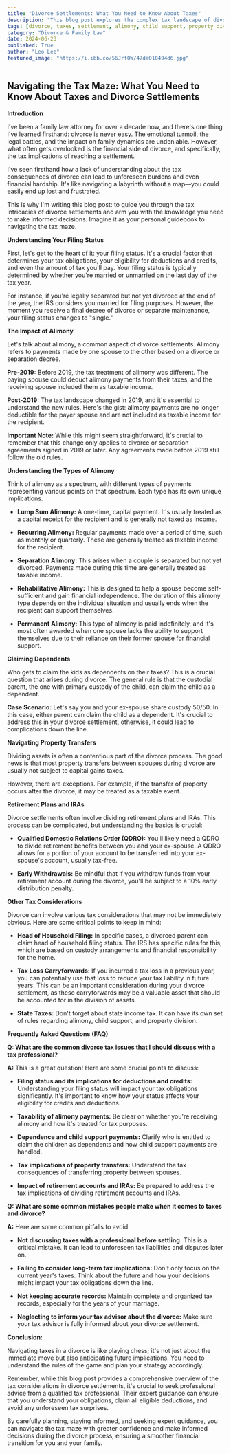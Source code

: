 ```yaml
---
title: "Divorce Settlements: What You Need to Know About Taxes"
description: "This blog post explores the complex tax landscape of divorce settlements, covering topics like alimony, property transfers, retirement plans, and filing status changes. Learn how to navigate the tax maze and avoid common mistakes."
tags: [divorce, taxes, settlement, alimony, child support, property division, retirement plans, filing status, tax implications, financial planning, family law]
category: "Divorce & Family Law"
date: 2024-06-23
published: True
author: "Leo Lee"
featured_image: "https://i.ibb.co/56JrfQW/47da010494d6.jpg"
---
```


## Navigating the Tax Maze: What You Need to Know About Taxes and Divorce Settlements

**Introduction**

I've been a family law attorney for over a decade now, and there's one thing I've learned firsthand: divorce is never easy. The emotional turmoil, the legal battles, and the impact on family dynamics are undeniable. However, what often gets overlooked is the financial side of divorce, and specifically, the tax implications of reaching a settlement.

I've seen firsthand how a lack of understanding about the tax consequences of divorce can lead to unforeseen burdens and even financial hardship. It's like navigating a labyrinth without a map—you could easily end up lost and frustrated. 

This is why I'm writing this blog post: to guide you through the tax intricacies of divorce settlements and arm you with the knowledge you need to make informed decisions. Imagine it as your personal guidebook to navigating the tax maze.

**Understanding Your Filing Status**

First, let's get to the heart of it: your filing status. It's a crucial factor that determines your tax obligations, your eligibility for deductions and credits, and even the amount of tax you'll pay. Your filing status is typically determined by whether you're married or unmarried on the last day of the tax year. 

For instance, if you're legally separated but not yet divorced at the end of the year, the IRS considers you married for filing purposes.  However, the moment you receive a final decree of divorce or separate maintenance, your filing status changes to "single."

**The Impact of Alimony**

Let's talk about alimony, a common aspect of divorce settlements.  Alimony refers to payments made by one spouse to the other based on a divorce or separation decree.  

**Pre-2019:** Before 2019, the tax treatment of alimony was different. The paying spouse could deduct alimony payments from their taxes, and the receiving spouse included them as taxable income.

**Post-2019:** The tax landscape changed in 2019, and it's essential to understand the new rules.  Here's the gist: alimony payments are no longer deductible for the payer spouse and are not included as taxable income for the recipient.

**Important Note:** While this might seem straightforward, it's crucial to remember that this change only applies to divorce or separation agreements signed in 2019 or later.  Any agreements made before 2019 still follow the old rules.

**Understanding the Types of Alimony**

Think of alimony as a spectrum, with different types of payments representing various points on that spectrum. Each type has its own unique implications.

* **Lump Sum Alimony:** A one-time, capital payment.  It's usually treated as a capital receipt for the recipient and is generally not taxed as income.

* **Recurring Alimony:**  Regular payments made over a period of time, such as monthly or quarterly. These are generally treated as taxable income for the recipient.

* **Separation Alimony:** This arises when a couple is separated but not yet divorced. Payments made during this time are generally treated as taxable income.

* **Rehabilitative Alimony:** This is designed to help a spouse become self-sufficient and gain financial independence. The duration of this alimony type depends on the individual situation and usually ends when the recipient can support themselves.

* **Permanent Alimony:**  This type of alimony is paid indefinitely, and it's most often awarded when one spouse lacks the ability to support themselves due to their reliance on their former spouse for financial support.

**Claiming Dependents**

Who gets to claim the kids as dependents on their taxes? This is a crucial question that arises during divorce. The general rule is that the custodial parent, the one with primary custody of the child, can claim the child as a dependent.

**Case Scenario:** Let's say you and your ex-spouse share custody 50/50. In this case, either parent can claim the child as a dependent. It's crucial to address this in your divorce settlement, otherwise, it could lead to complications down the line.

**Navigating Property Transfers**

Dividing assets is often a contentious part of the divorce process.  The good news is that most property transfers between spouses during divorce are usually not subject to capital gains taxes. 

However, there are exceptions. For example, if the transfer of property occurs after the divorce, it may be treated as a taxable event.

**Retirement Plans and IRAs**

Divorce settlements often involve dividing retirement plans and IRAs. This process can be complicated, but understanding the basics is crucial:

* **Qualified Domestic Relations Order (QDRO):** You'll likely need a QDRO to divide retirement benefits between you and your ex-spouse. A QDRO allows for a portion of your account to be transferred into your ex-spouse's account, usually tax-free.

* **Early Withdrawals:** Be mindful that if you withdraw funds from your retirement account during the divorce, you'll be subject to a 10% early distribution penalty.

**Other Tax Considerations**

Divorce can involve various tax considerations that may not be immediately obvious. Here are some critical points to keep in mind:

* **Head of Household Filing:** In specific cases, a divorced parent can claim head of household filing status.  The IRS has specific rules for this, which are based on custody arrangements and financial responsibility for the home.

* **Tax Loss Carryforwards:** If you incurred a tax loss in a previous year, you can potentially use that loss to reduce your tax liability in future years.  This can be an important consideration during your divorce settlement, as these carryforwards may be a valuable asset that should be accounted for in the division of assets.

* **State Taxes:**  Don't forget about state income tax. It can have its own set of rules regarding alimony, child support, and property division.

**Frequently Asked Questions (FAQ)**

**Q: What are the common divorce tax issues that I should discuss with a tax professional?**

**A:** This is a great question!  Here are some crucial points to discuss:

* **Filing status and its implications for deductions and credits:**  Understanding your filing status will impact your tax obligations significantly. It's important to know how your status affects your eligibility for credits and deductions.

* **Taxability of alimony payments:** Be clear on whether you're receiving alimony and how it's treated for tax purposes.

* **Dependence and child support payments:**  Clarify who is entitled to claim the children as dependents and how child support payments are handled.

* **Tax implications of property transfers:** Understand the tax consequences of transferring property between spouses.

* **Impact of retirement accounts and IRAs:** Be prepared to address the tax implications of dividing retirement accounts and IRAs.

**Q:  What are some common mistakes people make when it comes to taxes and divorce?**

**A:**  Here are some common pitfalls to avoid:

* **Not discussing taxes with a professional before settling:** This is a critical mistake.  It can lead to unforeseen tax liabilities and disputes later on.

* **Failing to consider long-term tax implications:**  Don't only focus on the current year's taxes. Think about the future and how your decisions might impact your tax obligations down the line.

* **Not keeping accurate records:**  Maintain complete and organized tax records, especially for the years of your marriage.

* **Neglecting to inform your tax advisor about the divorce:** Make sure your tax advisor is fully informed about your divorce settlement.

**Conclusion:**

Navigating taxes in a divorce is like playing chess; it's not just about the immediate move but also anticipating future implications.  You need to understand the rules of the game and plan your strategy accordingly.  

Remember, while this blog post provides a comprehensive overview of the tax considerations in divorce settlements, it's crucial to seek professional advice from a qualified tax professional. Their expert guidance can ensure that you understand your obligations, claim all eligible deductions, and avoid any unforeseen tax surprises.

By carefully planning, staying informed, and seeking expert guidance, you can navigate the tax maze with greater confidence and make informed decisions during the divorce process, ensuring a smoother financial transition for you and your family.